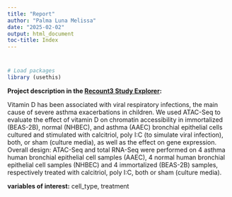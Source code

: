 ```yaml
---
title: "Report"
author: "Palma Luna Melissa"
date: "2025-02-02"
output: html_document
toc-title: Index
---
```


# 

```R
# Load packages
library (usethis)

```

**Project description in the [Recount3 Study Explorer](https://jhubiostatistics.shinyapps.io/recount3-study-explorer/):**

Vitamin D has been associated with viral respiratory infections, the main cause of severe asthma exacerbations in children. We used ATAC-Seq to evaluate the effect of vitamin D on chromatin accessibility in immortalized (BEAS-2B), normal (NHBEC), and asthma (AAEC) bronchial epithelial cells cultured and stimulated with calcitriol, poly I:C (to simulate viral infection), both, or sham (culture media), as well as the effect on gene expression. Overall design: ATAC-Seq and total RNA-Seq were performed on 4 asthma human bronchial epithelial cell samples (AAEC), 4 normal human bronchial epithelial cell samples (NHBEC) and 4 immortalized (BEAS-2B) samples, respectively treated with calcitriol, poly I:C, both or sham (culture media).

**variables of interest:** cell_type, treatment

